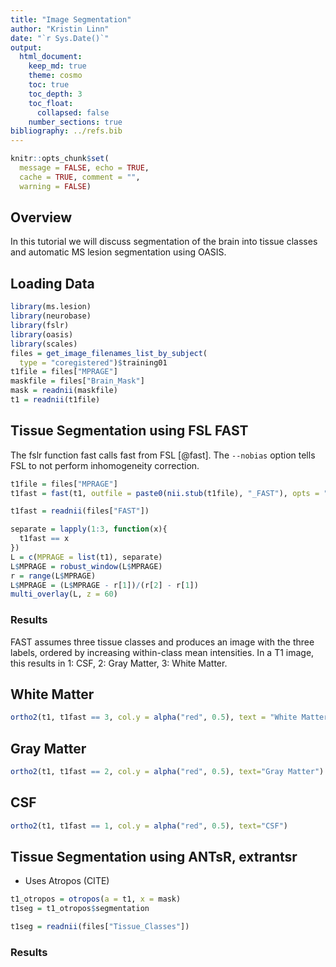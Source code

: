 ```yaml
---
title: "Image Segmentation"
author: "Kristin Linn"
date: "`r Sys.Date()`"
output: 
  html_document:
    keep_md: true
    theme: cosmo
    toc: true
    toc_depth: 3
    toc_float:
      collapsed: false
    number_sections: true      
bibliography: ../refs.bib      
---
```


```r
knitr::opts_chunk$set(
  message = FALSE, echo = TRUE, 
  cache = TRUE, comment = "", 
  warning = FALSE)
```

## Overview 
In this tutorial we will discuss segmentation of the brain into tissue classes and automatic MS lesion segmentation using OASIS. 

## Loading Data

```r
library(ms.lesion)
library(neurobase)
library(fslr)
library(oasis)
library(scales)
files = get_image_filenames_list_by_subject(
  type = "coregistered")$training01
t1file = files["MPRAGE"]
maskfile = files["Brain_Mask"]
mask = readnii(maskfile)
t1 = readnii(t1file)
```


## Tissue Segmentation using FSL FAST

The fslr function fast calls fast from FSL [@fast].  The `--nobias` option tells FSL to not perform inhomogeneity correction. 

```r
t1file = files["MPRAGE"]
t1fast = fast(t1, outfile = paste0(nii.stub(t1file), "_FAST"), opts = "--nobias")
```

```r
t1fast = readnii(files["FAST"])
```

```r
separate = lapply(1:3, function(x){
  t1fast == x
})
L = c(MPRAGE = list(t1), separate)
L$MPRAGE = robust_window(L$MPRAGE)
r = range(L$MPRAGE)
L$MPRAGE = (L$MPRAGE - r[1])/(r[2] - r[1])
multi_overlay(L, z = 60)
```

### Results

FAST assumes three tissue classes and produces an image with the three labels, ordered by increasing within-class mean intensities. In a T1 image, this results in 1: CSF, 2: Gray Matter, 3: White Matter.  

## White Matter

```r
ortho2(t1, t1fast == 3, col.y = alpha("red", 0.5), text = "White Matter")
```

## Gray Matter

```r
ortho2(t1, t1fast == 2, col.y = alpha("red", 0.5), text="Gray Matter")
```

## CSF

```r
ortho2(t1, t1fast == 1, col.y = alpha("red", 0.5), text="CSF")
```


## Tissue Segmentation using ANTsR, extrantsr

- Uses Atropos (CITE)

```r
t1_otropos = otropos(a = t1, x = mask)
t1seg = t1_otropos$segmentation
```

```r
t1seg = readnii(files["Tissue_Classes"])
```

### Results



